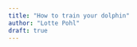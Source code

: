 ---
title: "How to train your dolphin"
author: "Lotte Pohl"
draft: true
---

 <!-- example YAML -->
<!-- --- -->
<!-- title: "blog post title" -->
<!-- description: "blog post description (appears underneath the title in smaller text) which is included on the listing page" -->
<!-- author: -->
<!--   - name: Samantha Csik -->
<!--     url: https://samanthacsik.github.io/ -->
<!--     orcid: 0000-0002-5300-3075 -->
<!--     affiliation: Master of Environmental Data Science Program @ The Bren School (UCSB) & The National Center for Ecological Analysis & Synthesis -->
<!--     affiliation-url: https://ucsb-meds.github.io/  -->
<!-- date: 10-24-2022 -->
<!-- categories: [Quarto, R, MEDS] # self-defined categories -->
<!-- citation:  -->
<!--   url: https://samanthacsik.github.io/posts/2022-10-24-quarto-blogs/  -->
<!-- image: preview_image.jpg -->
<!-- draft: false # setting this to `true` will prevent your post from appearing on your listing page until you're ready! -->
<!-- --- -->